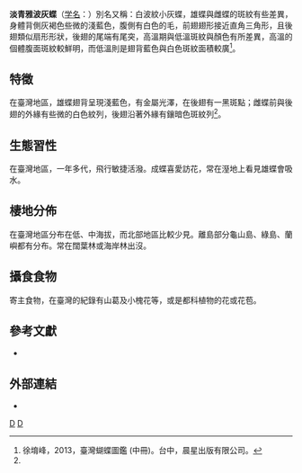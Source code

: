 {{NoteTA
|G1=Butterfly
}}
{{Speciesbox
| taxon = Jamides alecto
| binomial_authority = Fruhstorfer, 1910
| image = Jamides alecto dromicus 20130622.jpg
| image_caption = 台灣亞種（''J. a. dromicus''）
| subdivision_ranks = [[亞種|亞種]]<!-- 下一階層分類的範圍 -->
| subdivision = '''''J. a. dromicus'''''<!-- 下一階層分類的學名 -->
| synonyms = <!-- 異名 -->
}}

'''淡青雅波灰蝶'''（[[学名|学名]]：{{lang|la|'''''Jamides alecto'''''}}）別名又稱：白波紋小灰蝶，雄蝶與雌蝶的斑紋有些差異，身體背側灰褐色些微的淺藍色，腹側有白色的毛，前翅翅形接近直角三角形，且後翅類似扇形形狀，後翅的尾端有尾突，高溫期與低溫斑紋與顏色有所差異，高溫的個體腹面斑紋較鮮明，而低溫則是翅背藍色與白色斑紋面積較廣<ref name="徐堉峰，2013，臺灣蝴蝶圖鑑 (中冊)。">徐堉峰，2013，臺灣蝴蝶圖鑑 (中冊)。台中，晨星出版有限公司。</ref>。

==特徵==
在臺灣地區，雄蝶翅背呈現淺藍色，有金屬光澤，在後翅有一黑斑點；雌蝶前與後翅的外緣有些微的白色紋列，後翅沿著外緣有鑲暗色斑紋列<ref name="徐堉峰，2013，臺灣蝴蝶圖鑑 (中冊)。"/>。

==生態習性==
在臺灣地區，一年多代，飛行敏捷活潑。成蝶喜愛訪花，常在溼地上看見雄蝶會吸水。

==棲地分佈==
在臺灣地區分布在低、中海拔，而北部地區比較少見。離島部分龜山島、綠島、蘭嶼都有分布。常在闊葉林或海岸林出沒。

==攝食食物==
寄主食物，在臺灣的紀錄有山葛及小槐花等，或是都科植物的花或花苞。

==參考文獻==
<!-- 臺灣物種名錄-->
{{refbegin}} 
* {{TaiBNET| zh=淡青雅波灰蝶 | id=345742 | binomial=Jamides alecto | sub =dromicus   | authority=Fruhstorfer | var= | accessdate=2014/12/03}} 
{{refend}}
{{reflist}}

==外部連結==
* {{Commonscat-inline|Jamides alecto|淡青雅波灰蝶}}

{{Taxonbar}}
[[Category:雅波灰蝶屬|D]]
[[Category:臺灣蝴蝶|D]]